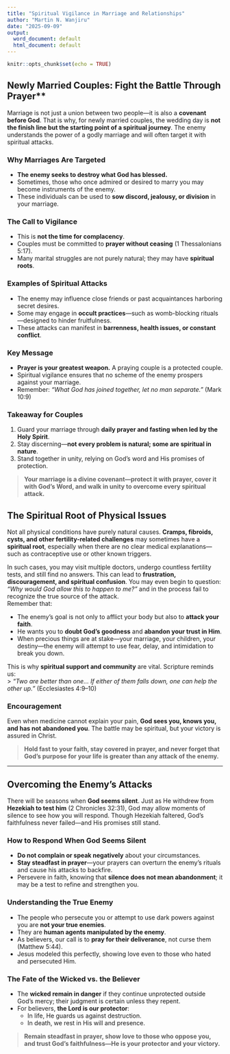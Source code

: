 ```yaml
---
title: "Spiritual Vigilance in Marriage and Relationships"
author: "Martin N. Wanjiru"
date: "2025-09-09"
output:
  word_document: default
  html_document: default
---
```


```r
knitr::opts_chunk$set(echo = TRUE)
```

## Newly Married Couples: Fight the Battle Through Prayer**

Marriage is not just a union between two people—it is also a **covenant before God**. That is why, for newly married couples, the wedding day is **not the finish line but the starting point of a spiritual journey**. The enemy understands the power of a godly marriage and will often target it with spiritual attacks.

### Why Marriages Are Targeted
- **The enemy seeks to destroy what God has blessed.**  
- Sometimes, those who once admired or desired to marry you may become instruments of the enemy.  
- These individuals can be used to **sow discord, jealousy, or division** in your marriage.

### The Call to Vigilance
- This is **not the time for complacency**.  
- Couples must be committed to **prayer without ceasing** (1 Thessalonians 5:17).  
- Many marital struggles are not purely natural; they may have **spiritual roots**.

### Examples of Spiritual Attacks
- The enemy may influence close friends or past acquaintances harboring secret desires.  
- Some may engage in **occult practices**—such as womb-blocking rituals—designed to hinder fruitfulness.  
- These attacks can manifest in **barrenness, health issues, or constant conflict**.

### Key Message
- **Prayer is your greatest weapon.** A praying couple is a protected couple.  
- Spiritual vigilance ensures that no scheme of the enemy prospers against your marriage.  
- Remember: *“What God has joined together, let no man separate.”* (Mark 10:9)


### Takeaway for Couples
1. Guard your marriage through **daily prayer and fasting when led by the Holy Spirit**.  
2. Stay discerning—**not every problem is natural; some are spiritual in nature**.  
3. Stand together in unity, relying on God’s word and His promises of protection.  

> **Your marriage is a divine covenant—protect it with prayer, cover it with God’s Word, and walk in unity to overcome every spiritual attack.**


## The Spiritual Root of Physical Issues

Not all physical conditions have purely natural causes. **Cramps, fibroids, cysts, and other fertility-related challenges** may sometimes have a **spiritual root**, especially when there are no clear medical explanations—such as contraceptive use or other known triggers.

In such cases, you may visit multiple doctors, undergo countless fertility tests, and still find no answers. This can lead to **frustration, discouragement, and spiritual confusion**. You may even begin to question: *“Why would God allow this to happen to me?”*  and in the process fail to recognize the true source of the attack.  
Remember that: 

- The enemy’s goal is not only to afflict your body but also to **attack your faith**.  
- He wants you to **doubt God’s goodness** and **abandon your trust in Him**.  
- When precious things are at stake—your marriage, your children, your destiny—the enemy will attempt to use fear, delay, and intimidation to break you down.

This is why **spiritual support and community** are vital. Scripture reminds us:  
> *“Two are better than one… If either of them falls down, one can help the other up.”* (Ecclesiastes 4:9–10)

### Encouragement
Even when medicine cannot explain your pain, **God sees you, knows you, and has not abandoned you**. The battle may be spiritual, but your victory is assured in Christ.  

> **Hold fast to your faith, stay covered in prayer, and never forget that God’s purpose for your life is greater than any attack of the enemy.**

---

## Overcoming the Enemy's Attacks

There will be seasons when **God seems silent**. Just as He withdrew from **Hezekiah to test him** (2 Chronicles 32:31), God may allow moments of silence to see how you will respond. Though Hezekiah faltered, God’s faithfulness never failed—and His promises still stand.

### How to Respond When God Seems Silent
- **Do not complain or speak negatively** about your circumstances.  
- **Stay steadfast in prayer**—your prayers can overturn the enemy’s rituals and cause his attacks to backfire.  
- Persevere in faith, knowing that **silence does not mean abandonment**; it may be a test to refine and strengthen you.

### Understanding the True Enemy
- The people who persecute you or attempt to use dark powers against you are **not your true enemies**.  
- They are **human agents manipulated by the enemy**.  
- As believers, our call is to **pray for their deliverance**, not curse them (Matthew 5:44).  
- Jesus modeled this perfectly, showing love even to those who hated and persecuted Him.

### The Fate of the Wicked vs. the Believer
- The **wicked remain in danger** if they continue unprotected outside God’s mercy; their judgment is certain unless they repent.  
- For believers, **the Lord is our protector**:  
  - In life, He guards us against destruction.  
  - In death, we rest in His will and presence.  


> **Remain steadfast in prayer, show love to those who oppose you, and trust God’s faithfulness—He is your protector and your victory.**
